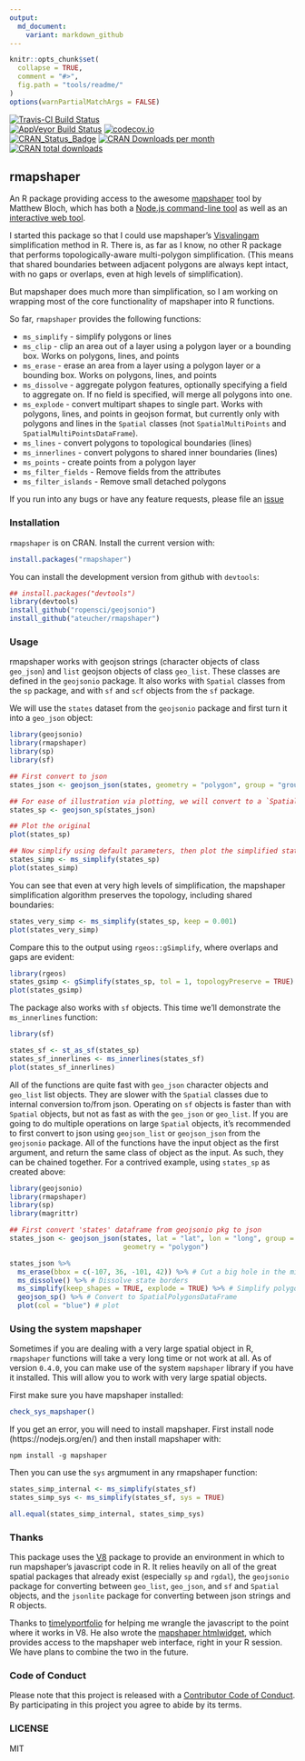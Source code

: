 ```yaml
---
output:
  md_document:
    variant: markdown_github
---
```


<!-- README.md is generated from README.Rmd. Please edit that file -->

```r
knitr::opts_chunk$set(
  collapse = TRUE,
  comment = "#>",
  fig.path = "tools/readme/"
)
options(warnPartialMatchArgs = FALSE)
```

[![Travis-CI Build Status](https://travis-ci.org/ateucher/rmapshaper.svg?branch=master)](https://travis-ci.org/ateucher/rmapshaper)		
[![AppVeyor Build Status](https://ci.appveyor.com/api/projects/status/github/ateucher/rmapshaper?branch=master&svg=true)](https://ci.appveyor.com/project/ateucher/rmapshaper)	[![codecov.io](https://codecov.io/github/ateucher/rmapshaper/coverage.svg?branch=master)](https://codecov.io/github/ateucher/rmapshaper?branch=master)		
[![CRAN\_Status\_Badge](http://www.r-pkg.org/badges/version/rmapshaper)](https://cran.r-project.org/package=rmapshaper) [![CRAN Downloads per month](http://cranlogs.r-pkg.org/badges/rmapshaper)](https://cran.r-project.org/package=rmapshaper) [![CRAN total downloads](http://cranlogs.r-pkg.org/badges/grand-total/rmapshaper?color=lightgrey)](https://cran.r-project.org/package=rmapshaper)

## rmapshaper

An R package providing access to the awesome [mapshaper](https://github.com/mbloch/mapshaper/) tool by Matthew Bloch, which has both a [Node.js command-line tool](https://github.com/mbloch/mapshaper/wiki/Introduction-to-the-Command-Line-Tool) as well as an [interactive web tool](http://mapshaper.org/).

I started this package so that I could use mapshaper's [Visvalingam](http://bost.ocks.org/mike/simplify/) simplification method in R. There is, as far as I know, no other R package that performs topologically-aware multi-polygon simplification. (This means that shared boundaries between adjacent polygons are always kept intact, with no gaps or overlaps, even at high levels of simplification).

But mapshaper does much more than simplification, so I am working on wrapping most of the core functionality of mapshaper into R functions.

So far, `rmapshaper` provides the following functions:

- `ms_simplify` - simplify polygons or lines
- `ms_clip` - clip an area out of a layer using a polygon layer or a bounding box. Works on polygons, lines, and points
- `ms_erase` - erase an area from a layer using a polygon layer or a bounding box. Works on polygons, lines, and points
- `ms_dissolve` - aggregate polygon features, optionally specifying a field to aggregate on. If no field is specified, will merge all polygons into one.
- `ms_explode` - convert multipart shapes to single part. Works with polygons, lines, and points in geojson format, but currently only with polygons and lines in the `Spatial` classes (not `SpatialMultiPoints` and `SpatialMultiPointsDataFrame`).
- `ms_lines` - convert polygons to topological boundaries (lines)
- `ms_innerlines` - convert polygons to shared inner boundaries (lines)
- `ms_points` - create points from a polygon layer
- `ms_filter_fields` - Remove fields from the attributes
- `ms_filter_islands` - Remove small detached polygons

If you run into any bugs or have any feature requests, please file an [issue](https://github.com/ateucher/rmapshaper/issues/)

### Installation

`rmapshaper` is on CRAN. Install the current version with:

```r
install.packages("rmapshaper")
```

You can install the development version from github with `devtools`:

```r
## install.packages("devtools")
library(devtools)
install_github("ropensci/geojsonio")
install_github("ateucher/rmapshaper")
```

### Usage

rmapshaper works with geojson strings (character objects of class `geo_json`) and `list` 
geojson objects of class `geo_list`. These classes are defined in the `geojsonio` 
package. It also works with `Spatial` classes from the `sp` package, and with `sf` and `scf` objects from the `sf` package.

We will use the `states` dataset from the `geojsonio` package and first turn it 
into a `geo_json` object:

```r
library(geojsonio)
library(rmapshaper)
library(sp)
library(sf)

## First convert to json
states_json <- geojson_json(states, geometry = "polygon", group = "group")

## For ease of illustration via plotting, we will convert to a `SpatialPolygonsDataFrame`:
states_sp <- geojson_sp(states_json)

## Plot the original
plot(states_sp)

## Now simplify using default parameters, then plot the simplified states
states_simp <- ms_simplify(states_sp)
plot(states_simp)
```

You can see that even at very high levels of simplification, the mapshaper
simplification algorithm preserves the topology, including shared boundaries:

```r
states_very_simp <- ms_simplify(states_sp, keep = 0.001)
plot(states_very_simp)
```

Compare this to the output using `rgeos::gSimplify`, where overlaps and gaps are evident:

```r
library(rgeos)
states_gsimp <- gSimplify(states_sp, tol = 1, topologyPreserve = TRUE)
plot(states_gsimp)
```

The package also works with `sf` objects. This time we'll demonstrate the `ms_innerlines` function:

```r
library(sf)

states_sf <- st_as_sf(states_sp)
states_sf_innerlines <- ms_innerlines(states_sf)
plot(states_sf_innerlines)

```


All of the functions are quite fast with `geo_json` character objects and `geo_list`
list objects. They are slower with the `Spatial` classes due to internal conversion 
to/from json. Operating on `sf` objects is faster than with `Spatial` objects, but not as fast as with the `geo_json` or `geo_list`. If you are going to do multiple operations on large `Spatial` objects, 
it's recommended to first convert to json using `geojson_list` or `geojson_json` from 
the `geojsonio` package. All of the functions have the input object as the first argument, 
and return the same class of object as the input. As such, they can be chained together. 
For a contrived example, using `states_sp` as created above:

```r
library(geojsonio)
library(rmapshaper)
library(sp)
library(magrittr)

## First convert 'states' dataframe from geojsonio pkg to json
states_json <- geojson_json(states, lat = "lat", lon = "long", group = "group", 
                            geometry = "polygon")

states_json %>% 
  ms_erase(bbox = c(-107, 36, -101, 42)) %>% # Cut a big hole in the middle
  ms_dissolve() %>% # Dissolve state borders
  ms_simplify(keep_shapes = TRUE, explode = TRUE) %>% # Simplify polygon
  geojson_sp() %>% # Convert to SpatialPolygonsDataFrame
  plot(col = "blue") # plot
```

### Using the system mapshaper

Sometimes if you are dealing with a very large spatial object in R, `rmapshaper`
functions will take a very long time or not work at all. As of version `0.4.0`, 
you can make use of the system `mapshaper` library if you have it installed. 
This will allow you to work with very large spatial objects.

First make sure you have mapshaper installed:

```r
check_sys_mapshaper()
```

If you get an error, you will need to install mapshaper. First install node 
(https://nodejs.org/en/) and then install mapshaper with:

```
npm install -g mapshaper
```

Then you can use the `sys` argmument in any rmapshaper function:

```r
states_simp_internal <- ms_simplify(states_sf)
states_simp_sys <- ms_simplify(states_sf, sys = TRUE)

all.equal(states_simp_internal, states_simp_sys)
```


### Thanks

This package uses the [V8](https://cran.r-project.org/package=V8) package to provide an environment in which to run mapshaper's javascript code in R. It relies heavily on all of the great spatial packages that already exist (especially `sp` and `rgdal`), the `geojsonio` package for converting between `geo_list`, `geo_json`, and `sf` and `Spatial` objects, and the `jsonlite` package for converting between json strings and R objects. 

Thanks to [timelyportfolio](https://github.com/timelyportfolio) for helping me wrangle the javascript to the point where it works in V8. He also wrote the [mapshaper htmlwidget](https://github.com/timelyportfolio/mapshaper_htmlwidget), which provides access to the mapshaper web interface, right in your R session. We have plans to combine the two in the future.

### Code of Conduct

Please note that this project is released with a [Contributor Code of Conduct](CONDUCT.md). By participating in this project you agree to abide by its terms.

### LICENSE

MIT
